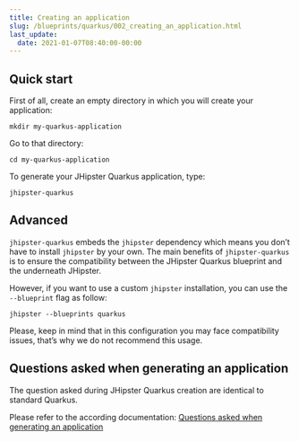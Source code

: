 ```yaml
---
title: Creating an application
slug: /blueprints/quarkus/002_creating_an_application.html
last_update:
  date: 2021-01-07T08:40:00-00:00
---
```


## Quick start

First of all, create an empty directory in which you will create your application:

`mkdir my-quarkus-application`

Go to that directory:

`cd my-quarkus-application`

To generate your JHipster Quarkus application, type:

`jhipster-quarkus`


## Advanced

`jhipster-quarkus` embeds the `jhipster` dependency which means you don’t have to install `jhipster` by your own. The main benefits of `jhipster-quarkus` is to ensure the compatibility between the JHipster Quarkus blueprint and the underneath JHipster.

However, if you want to use a custom `jhipster` installation, you can use the `--blueprint` flag as follow:

`jhipster --blueprints quarkus`

Please, keep in mind that in this configuration you may face compatibility issues, that’s why we do not recommend this usage.


## Questions asked when generating an application

The question asked during JHipster Quarkus creation are identical to standard Quarkus.

Please refer to the according documentation: [Questions asked when generating an application](/creating-an-app/#questions-asked-when-generating-an-application)
